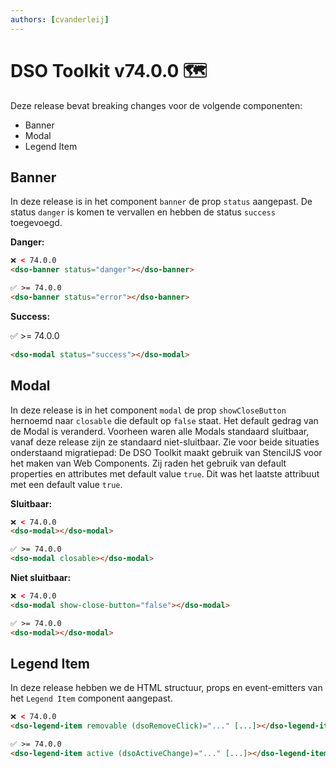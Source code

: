 ```yaml
---
authors: [cvanderleij]
---
```


# DSO Toolkit v74.0.0 🗺️

Deze release bevat breaking changes voor de volgende componenten:

- Banner
- Modal
- Legend Item

<!-- truncate -->

## Banner

In deze release is in het component `banner` de prop `status` aangepast. De status `danger` is komen te vervallen en hebben de status `success` toegevoegd.

**Danger:**

```html
❌ < 74.0.0
<dso-banner status="danger"></dso-banner>

✅ >= 74.0.0
<dso-banner status="error"></dso-banner>
```

**Success:**

✅ >= 74.0.0

```html
<dso-modal status="success"></dso-modal>
```

## Modal

In deze release is in het component `modal` de prop `showCloseButton` hernoemd naar `closable` die default op `false` staat. Het default gedrag van de Modal is veranderd. Voorheen waren alle Modals standaard sluitbaar, vanaf deze release zijn ze standaard niet-sluitbaar. Zie voor beide situaties onderstaand migratiepad:
De DSO Toolkit maakt gebruik van StencilJS voor het maken van Web Components. Zij raden het gebruik van default properties en attributes met default value `true`. Dit was het laatste attribuut met een default value `true`.

**Sluitbaar:**

```html
❌ < 74.0.0
<dso-modal></dso-modal>

✅ >= 74.0.0
<dso-modal closable></dso-modal>
```

**Niet sluitbaar:**

```html
❌ < 74.0.0
<dso-modal show-close-button="false"></dso-modal>

✅ >= 74.0.0
<dso-modal></dso-modal>
```

## Legend Item

In deze release hebben we de HTML structuur, props en event-emitters van het `Legend Item` component aangepast.

```html
❌ < 74.0.0
<dso-legend-item removable (dsoRemoveClick)="..." [...]></dso-legend-item>

✅ >= 74.0.0
<dso-legend-item active (dsoActiveChange)="..." [...]></dso-legend-item>
```
